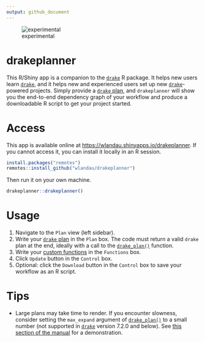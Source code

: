 ```yaml
---
output: github_document
---
```


<!-- Run the Makefile to generate the README.md files from README.Rmd. -->

![experimental](https://img.shields.io/badge/stability-experimental-orange.svg)

# drakeplanner

This R/Shiny app is a companion to the [`drake`](https://github.com/ropensci/drake) R package. It helps new users learn [`drake`](https://github.com/ropensci/drake), and it helps new and experienced users set up new [`drake`](https://github.com/ropensci/drake)-powered projects. Simply provide a [`drake` plan](https://ropenscilabs.github.io/drake-manual/plans.html), and `drakeplanner` will show you the end-to-end dependency graph of your workflow and produce a downloadable R script to get your project started.

# Access

This app is available online at [https://wlandau.shinyapps.io/drakeplanner](https://wlandau.shinyapps.io/drakeplanner). If you cannot access it, you can install it locally in an R session.

```r
install.packages("remotes")
remotes::install_github("wlandau/drakeplanner")
```

Then run it on your own machine.

```r
drakeplanner::drakeplanner()
```

# Usage

1. Navigate to the `Plan` view (left sidebar).
2. Write your [`drake` plan](https://ropenscilabs.github.io/drake-manual/plans.html) in the `Plan` box. The code must return a valid `drake` plan at the end, ideally with a call to the [`drake_plan()`](https://ropensci.github.io/drake/reference/drake_plan.html) function.
3. Write your [custom functions](https://ropenscilabs.github.io/drake-manual/plans.html) in the `Functions` box.
4. Click `Update` button in the `Control` box.
5. Optional: click the `Download` button in the `Control` box to save your workflow as an R script.

# Tips

- Large plans may take time to render. If you encounter slowness, consider setting the `max_expand` argument of [`drake_plan()`](https://ropensci.github.io/drake/reference/drake_plan.html) to a small number (not supported in [`drake`](https://github.com/ropensci/drake) version 7.2.0 and below). See [this section of the manual](https://ropenscilabs.github.io/drake-manual/plans.html#start-small) for a demonstration.
